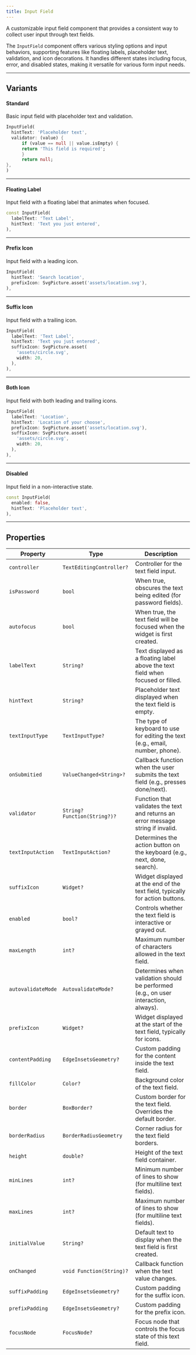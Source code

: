 ```yaml
---
title: Input Field
---
```



A customizable input field component that provides a consistent way to collect user input through text fields.

The `InputField` component offers various styling options and input behaviors, supporting features like floating labels, placeholder text, validation, and icon decorations. It handles different states including focus, error, and disabled states, making it versatile for various form input needs.

---

## Variants

#### Standard
Basic input field with placeholder text and validation.

<Preview src="input-field?style=standard">

```dart
InputField(
  hintText: 'Placeholder text',
  validator: (value) {
      if (value == null || value.isEmpty) {
      return 'This field is required';
      }
      return null;
},
)
```

</Preview>

---

#### Floating Label
Input field with a floating label that animates when focused.

<Preview src="input-field?style=floatingLabel">

```dart
const InputField(
  labelText: 'Text Label',
  hintText: 'Text you just entered',
),
```

</Preview>

---

#### Prefix Icon
Input field with a leading icon.

<Preview src="input-field?style=prefixIcon">

```dart
InputField(
  hintText: 'Search location',
  prefixIcon: SvgPicture.asset('assets/location.svg'),
),
```

</Preview>

---

#### Suffix Icon
Input field with a trailing icon.

<Preview src="input-field?style=suffixIcon">

```dart
InputField(
  labelText: 'Text Label',
  hintText: 'Text you just entered',
  suffixIcon: SvgPicture.asset(
    'assets/circle.svg',
    width: 20,
  ),
),
```

</Preview>

---

#### Both Icon
Input field with both leading and trailing icons.

<Preview src="input-field?style=bothIcon">

```dart
InputField(
  labelText: 'Location',
  hintText: 'Location of your choose',
  prefixIcon: SvgPicture.asset('assets/location.svg'),
  suffixIcon: SvgPicture.asset(
    'assets/circle.svg',
    width: 20,
  ),
),
```

</Preview>

---

#### Disabled
Input field in a non-interactive state.

<Preview src="input-field?style=disabled">

```dart
const InputField(
  enabled: false,
  hintText: 'Placeholder text',
),
```

</Preview>

---

## Properties

<div class="docs-table">

| Property             | Type                                   | Description                                                                                     |
|----------------------|----------------------------------------|-------------------------------------------------------------------------------------------------|
| `controller`         | `TextEditingController?`               | Controller for the text field input.                                                            |
| `isPassword`         | `bool`                                 | When true, obscures the text being edited (for password fields).                                |
| `autofocus`          | `bool`                                 | When true, the text field will be focused when the widget is first created.                     |
| `labelText`          | `String?`                              | Text displayed as a floating label above the text field when focused or filled.                 |
| `hintText`           | `String?`                              | Placeholder text displayed when the text field is empty.                                        |
| `textInputType`      | `TextInputType?`                       | The type of keyboard to use for editing the text (e.g., email, number, phone).                  |
| `onSubmitied`        | `ValueChanged<String>?`                | Callback function when the user submits the text field (e.g., presses done/next).               |
| `validator`          | `String? Function(String?)?`           | Function that validates the text and returns an error message string if invalid.                |
| `textInputAction`    | `TextInputAction?`                     | Determines the action button on the keyboard (e.g., next, done, search).                        |
| `suffixIcon`         | `Widget?`                              | Widget displayed at the end of the text field, typically for action buttons.                    |
| `enabled`            | `bool?`                                | Controls whether the text field is interactive or grayed out.                                   |
| `maxLength`          | `int?`                                 | Maximum number of characters allowed in the text field.                                         |
| `autovalidateMode`   | `AutovalidateMode?`                    | Determines when validation should be performed (e.g., on user interaction, always).             |
| `prefixIcon`         | `Widget?`                              | Widget displayed at the start of the text field, typically for icons.                           |
| `contentPadding`     | `EdgeInsetsGeometry?`                  | Custom padding for the content inside the text field.                                           |
| `fillColor`          | `Color?`                               | Background color of the text field.                                                             |
| `border`             | `BoxBorder?`                           | Custom border for the text field. Overrides the default border.                                 |
| `borderRadius`       | `BorderRadiusGeometry`                 | Corner radius for the text field borders.                                                       |
| `height`             | `double?`                              | Height of the text field container.                                                             |
| `minLines`           | `int?`                                 | Minimum number of lines to show (for multiline text fields).                                    |
| `maxLines`           | `int?`                                 | Maximum number of lines to show (for multiline text fields).                                    |
| `initialValue`       | `String?`                              | Default text to display when the text field is first created.                                   |
| `onChanged`          | `void Function(String)?`               | Callback function when the text value changes.                                                  |
| `suffixPadding`      | `EdgeInsetsGeometry?`                  | Custom padding for the suffix icon.                                                             |
| `prefixPadding`      | `EdgeInsetsGeometry?`                  | Custom padding for the prefix icon.                                                             |
| `focusNode`          | `FocusNode?`                           | Focus node that controls the focus state of this text field.                                    |

</div>
